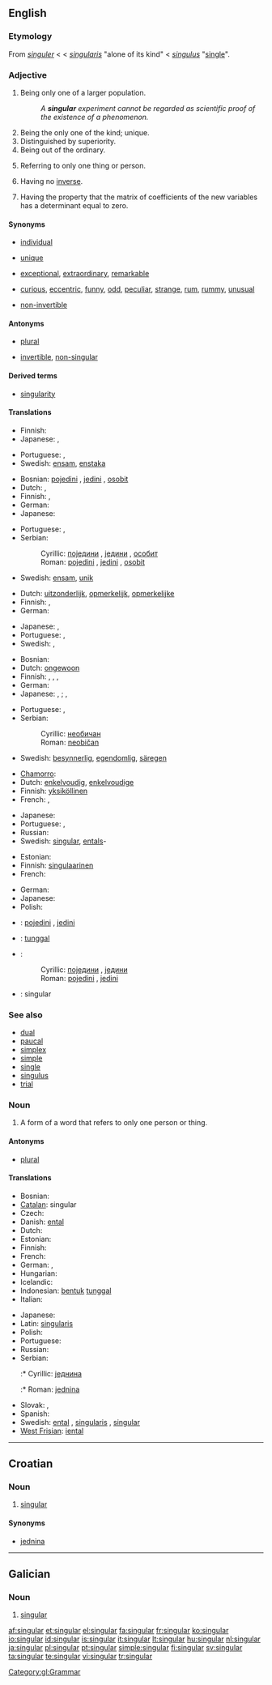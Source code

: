 ==English==

===Etymology===
From {{etyl|enm}} ''[[singuler]]'' < {{etyl|fro}} < {{etyl|la}} ''[[singularis]]'' "alone of its kind" < {{etyl|la}} ''[[singulus]]'' "[[single]]".

===Adjective===
{{en-adj}}

# Being only one of a larger population.
#: ''A '''singular''' experiment cannot be regarded as scientific proof of the existence of a phenomenon.''
# Being the only one of the kind; unique.
# Distinguished by superiority.
# Being out of the ordinary.
# {{grammar}} Referring to only one thing or person.
# {{context|linearalg|of matrix}} Having no [[inverse]].
# {{context|linearalg|of transformation}} Having the property that the matrix of coefficients of the new variables has a determinant equal to zero.

====Synonyms====
* {{sense|being only one}} [[individual]]
* {{sense|being the only one of a kind}} [[unique]]
* {{sense|distinguished by superiority}} [[exceptional]], [[extraordinary]], [[remarkable]]
* {{sense|being out of the ordinary}} [[curious]], [[eccentric]], [[funny]], [[odd]], [[peculiar]], [[strange]], [[rum]], [[rummy]], [[unusual]]
* {{sense|linear algebra: of matrix: having no inverse}} [[non-invertible]]

====Antonyms====
* {{sense|grammar: referring to only one thing}} [[plural]]
* {{sense|linear algebra: of matrix: having no inverse}} [[invertible]], [[non-singular]]

====Derived terms====
* [[singularity]]

====Translations====
{{trans-top|being only one of larger population}}
* Finnish: {{t-|fi|yksittäinen}}
* Japanese: {{t-|ja|唯一|tr=yuiitsu|sc=Jpan}}, {{t-|ja|無二|tr=muni|sc=Jpan}}
{{trans-mid}}
* Portuguese: {{t+|pt|único}}, {{t+|pt|simples}}
* Swedish: [[ensam]], [[enstaka]]
{{trans-bottom}}

{{trans-top|being the only one of a kind}}
* Bosnian: [[pojedini]] {{m}}, [[jedini]] {{m}}, [[osobit]] {{m}}
* Dutch: {{t+|nl|enig}}, {{t+|nl|enige}}
* Finnish: {{t+|fi|ainutlaatuinen}}, {{t+|fi|uniikki}}
* German: {{t+|de|einzigartig}}
* Japanese: {{t-|ja|単一|tr=tan'itsu|sc=Jpan}}
{{trans-mid}}
* Portuguese: {{t+|pt|singular}}, {{t+|pt|único}}
* Serbian:
*: Cyrillic: [[поједини]] {{m}}, [[једини]] {{m}}, [[особит]] {{m}}
*: Roman: [[pojedini]] {{m}}, [[jedini]] {{m}}, [[osobit]] {{m}}
* Swedish: [[ensam]], [[unik]]
{{trans-bottom}}

{{trans-top|distinguished by superiority}}
* Dutch: [[uitzonderlijk]], [[opmerkelijk]], [[opmerkelijke]]
* Finnish: {{t+|fi|erinomainen}}, {{t-|fi|tavaton}}
* German: {{t+|de|einzigartig}}
{{trans-mid}}
* Japanese: {{t-|ja|非凡|tr=hibon|sc=Jpan}}, {{t-|ja|希有|tr=keu|sc=Jpan}}
* Portuguese: {{t+|pt|singular}}, {{t+|pt|único}}
* Swedish: {{t+|sv|enastående}}, {{t+|sv|utmärkt}}
{{trans-bottom}}

{{trans-top|being out of the ordinary}}
* Bosnian: {{t-|bs|neobičan|m}}
* Dutch: [[ongewoon]]
* Finnish: {{t+|fi|harvinainen}}, {{t+|fi|merkillinen}}, {{t-|fi|omituinen}}, {{t+|fi|kummallinen}}
* German: {{t+|de|ungewöhnlich}}
* Japanese: {{qualifier|superior}} {{t-|ja|非凡|tr=hibon|sc=Jpan}}, {{t-|ja|希有|tr=keu|sc=Jpan}}; {{qualifier|odd}} {{t+|ja|奇妙|tr=kimyō|sc=Jpan}}, {{t-|ja|風変わり|tr=fūgawari|sc=Jpan}}
{{trans-mid}}
* Portuguese: {{t+|pt|singular}}, {{t+|pt|único}}
* Serbian:
*: Cyrillic: [[необичан]] {{m}}
*: Roman: [[neobičan]] {{m}}
* Swedish: [[besynnerlig]], [[egendomlig]], [[säregen]]
{{trans-bottom}}

{{trans-top|grammar: referring to only one thing}}
* [[Chamorro]]: {{t+|ch|senggolåt|xs=Chamorro}}
* Dutch: [[enkelvoudig]], [[enkelvoudige]]
* Finnish: [[yksiköllinen]]
* French: {{t+|fr|singulier|m}}, {{t+|fr|singulière|f}}
{{trans-mid}}
* Japanese: {{t-|ja|単数の|tr=tansū no|sc=Jpan}}
* Portuguese: {{t+|pt|singular}}, {{t+|pt|único}}
* Russian: {{t+|ru|единственный|tr=jedínstvennyj|sc=Cyrl}}
* Swedish: [[singular#Swedish|singular]], [[ental]]s-
{{trans-bottom}}

{{trans-top|linear algebra: of matrix: having no inverse}}
* Estonian: {{t|et|mittepööratav}}
* Finnish: [[singulaarinen]]
* French: {{t+|fr|singulier}}
{{trans-mid}}
* German: {{t-|de|singulär}}
* Japanese: {{t-|ja|単称|tr=tanshō|sc=Jpan}}
* Polish: {{t|pl|nieodwracalny}}
{{trans-bottom}}

{{trans-top|linear algebra: of transformation}}
{{trans-mid}}
{{trans-bottom}}

{{checktrans}}
{{top}}
* {{ttbc|Bosnian}}: [[pojedini]] {{m}}, [[jedini]] {{m}}
* {{ttbc|Indonesian}}: [[tunggal]]
* {{ttbc|Serbian}}:
*: Cyrillic: [[поједини]] {{m}}, [[једини]] {{m}}
*: Roman: [[pojedini]] {{m}}, [[jedini]] {{m}}
* {{ttbc|Spanish}}: singular
{{bottom}}

===See also===
* [[dual]]
* [[paucal]]
* [[simplex]]
* [[simple]]
* [[single]]
* [[singulus]]
* [[trial]]

===Noun===
{{en-noun}}

# {{grammar}} A form of a word that refers to only one person or thing.

====Antonyms====
* {{sense|grammar: form of a word that refers to only one thing}} [[plural]]

====Translations====
{{trans-top|grammar: form of a word that refers to only one thing}}
* Bosnian: {{t-|bs|jednina|f}}
* [[Catalan]]: singular {{m}}
* Czech: {{t-|cs|jednotné číslo|n}}
* Danish: [[ental]]
* Dutch: {{t+|nl|enkelvoud|n}}
* Estonian: {{t+|et|ainsus}}
* Finnish: {{t+|fi|yksikkö}}
* French: {{t+|fr|singulier|m}}
* German: {{t+|de|Einzahl|f}}, {{t+|de|Singular|m}}
* Hungarian: {{t-|hu|egyes}}
* Icelandic: {{t+|is|eintala|f}}
* Indonesian: [[bentuk]] [[tunggal]]
* Italian: {{t+|it|singolare|m}}
{{trans-mid}}
* Japanese: {{t-|ja|単数形|tr=tansū-kei|sc=Jpan}}
* Latin: [[singularis]]
* Polish: {{t+|pl|liczba pojedyncza|f}}
* Portuguese: {{t+|pt|singular}}
* Russian: {{t+|ru|единственное число|n|tr=jedínstvennoje čisló|sc=Cyrl}}
* Serbian:
*:* Cyrillic: [[једнина]] {{f}}
*:* Roman: [[jednina]] {{f}}
* Slovak: {{t-|sk|jednotné číslo|n}}, {{t-|sk|singulár|m}}
* Spanish: {{t-|es|singular|m}}
* Swedish: [[ental]] {{n}}, [[singularis]] {{n}}, [[singular#Swedish|singular]] {{n}}
* [[West Frisian]]: [[iental]]
{{trans-bottom}}

----

==Croatian==

===Noun===
{{hr-noun|m}}

# [[#English|singular]]

====Synonyms====
* [[jednina#Croatian|jednina]]

----

==Galician==

===Noun===
{{infl|gl|adjective|g=mf}}

# [[#English|singular]]

[[Category:gl:Grammar]]

[[af:singular]]
[[et:singular]]
[[el:singular]]
[[fa:singular]]
[[fr:singular]]
[[ko:singular]]
[[io:singular]]
[[id:singular]]
[[is:singular]]
[[it:singular]]
[[lt:singular]]
[[hu:singular]]
[[nl:singular]]
[[ja:singular]]
[[pl:singular]]
[[pt:singular]]
[[simple:singular]]
[[fi:singular]]
[[sv:singular]]
[[ta:singular]]
[[te:singular]]
[[vi:singular]]
[[tr:singular]]